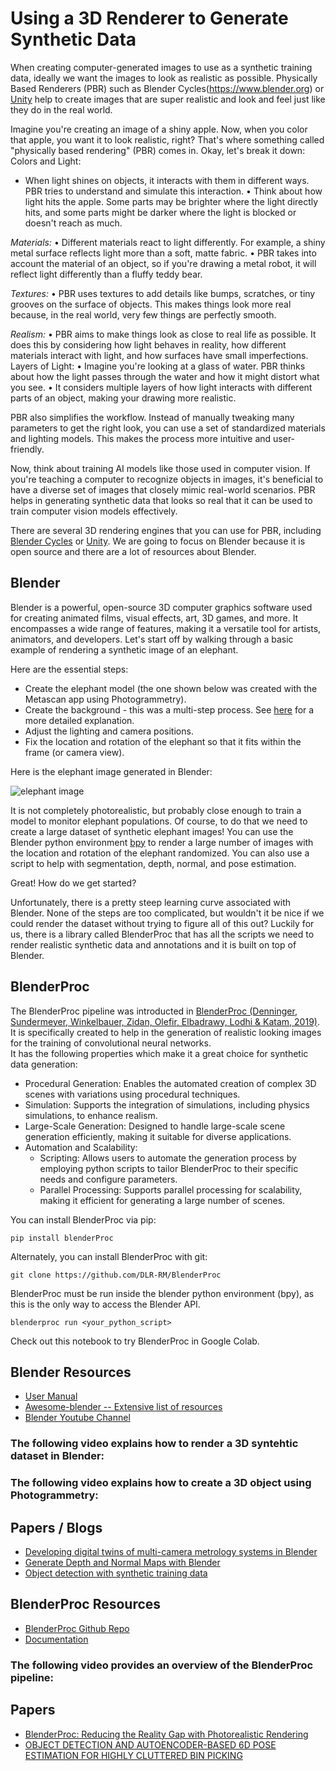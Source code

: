 # Using a 3D Renderer to Generate Synthetic Data

When creating computer-generated images to use as a synthetic training data, ideally we want the images to look as realistic as possible.
Physically Based Renderers (PBR) such as Blender Cycles(https://www.blender.org)
or [Unity](https://unity.com) help to create images that are super realistic and look and feel just like they do in the real world.

Imagine you're creating an image of a shiny apple. Now, when you color that apple, you want it to look realistic, right?
That's where something called "physically based rendering" (PBR) comes in.
Okay, let's break it down:
Colors and Light:
* When light shines on objects, it interacts with them in different ways. PBR tries to understand and simulate this interaction.
• Think about how light hits the apple. Some parts may be brighter where the light directly hits, and some parts might be darker where the light is blocked or doesn't reach as much.

*Materials:*
• Different materials react to light differently. For example, a shiny metal surface reflects light more than a soft, matte fabric.
• PBR takes into account the material of an object, so if you're drawing a metal robot, it will reflect light differently than a fluffy teddy bear.

*Textures:*
• PBR uses textures to add details like bumps, scratches, or tiny grooves on the surface of objects. This makes things look more real because, in the real world, very few things are perfectly smooth.

*Realism:*
• PBR aims to make things look as close to real life as possible. It does this by considering how light behaves in reality, how different materials interact with light, and how surfaces have small imperfections.
Layers of Light:
• Imagine you're looking at a glass of water. PBR thinks about how the light passes through the water and how it might distort what you see.
• It considers multiple layers of how light interacts with different parts of an object, making your drawing more realistic.

PBR also simplifies the workflow. Instead of manually tweaking many parameters to get the right look,
you can use a set of standardized materials and lighting models.
This makes the process more intuitive and user-friendly.

Now, think about training AI models like those used in computer vision.
If you're teaching a computer to recognize objects in images, it's beneficial to have a diverse set of
images that closely mimic real-world scenarios. PBR helps in generating synthetic data that looks so real that it can be used
to train computer vision models effectively.

There are several 3D rendering engines that you can use for PBR, including [Blender Cycles](https://www.blender.org)
or [Unity](https://unity.com). We are going to focus on Blender because it is open source and there are a lot of resources about Blender.

## Blender

Blender is a powerful, open-source 3D computer graphics software used for creating animated films, visual effects, art, 3D games, and more.
It encompasses a wide range of features, making it a versatile tool for artists, animators, and developers. 
Let's start off by
walking through a basic example of rendering a synthetic image of an elephant.

Here are the essential steps:

- Create the elephant model (the one shown below was created with the Metascan app using Photogrammetry).
- Create the background - this was a multi-step process. See [here](https://github.com/kfahn22/Synthetic-Data-Creation-in-Blender/tree/main/BACKGROUND)
  for a more detailed explanation.
- Adjust the lighting and camera positions.
- Fix the location and rotation of the elephant so that it fits within the frame (or camera view).

Here is the elephant image generated in Blender:

![elephant image](URL)

It is not completely photorealistic, but probably close enough to train a model to monitor elephant populations. Of course, to do
that we need to create a large dataset of synthetic elephant images! You can use the Blender python environment
[bpy](https://docs.blender.org/api/current/info_advanced_blender_as_bpy.html) to render
a large number of images with the location and rotation of the elephant randomized.
You can also use a script to help with segmentation, depth, normal, and pose estimation.

Great! How do we get started?

Unfortunately, there is a pretty steep learning curve associated with Blender. None of the steps are too complicated,
but wouldn't it be nice if we could render the dataset without trying to figure all of this out?
Luckily for us, there is a library called BlenderProc that has all the scripts we need to render realistic synthetic data
and annotations and it is built on top of Blender.

## BlenderProc

The BlenderProc pipeline was introducted in [BlenderProc (Denninger, Sundermeyer, Winkelbauer, Zidan, Olefir, Elbadrawy, Lodhi & Katam, 2019)](https://arxiv.org/abs/1911.01911).
It is specifically created to help in the generation of realistic looking images for the training of convolutional neural networks.  
 It has the following properties which make it a great choice for synthetic data generation:

- Procedural Generation: Enables the automated creation of complex 3D scenes with variations using procedural techniques.
- Simulation: Supports the integration of simulations, including physics simulations, to enhance realism.
- Large-Scale Generation: Designed to handle large-scale scene generation efficiently, making it suitable for diverse applications.
- Automation and Scalability:
  - Scripting: Allows users to automate the generation process by employing python scripts to tailor BlenderProc to their specific needs and configure parameters.
  - Parallel Processing: Supports parallel processing for scalability, making it efficient for generating a large number of scenes.

You can install BlenderProc via pip:

`pip install blenderProc`

Alternately, you can install BlenderProc with git:

`git clone https://github.com/DLR-RM/BlenderProc`

BlenderProc must be run inside the blender python environment (bpy), as this is the only way to access the Blender API.

`blenderproc run <your_python_script>`

Check out this notebook to try BlenderProc in Google Colab.

## Blender Resources

- [User Manual](https://docs.blender.org/manual/en/latest/0)
- [Awesome-blender -- Extensive list of resources](https://awesome-blender.netlify.app)
- [Blender Youtube Channel](https://www.youtube.com/@BlenderOfficial)

### The following video explains how to render a 3D syntehtic dataset in Blender:

<Youtube id="E1Pqpfg5kSo" />

### The following video explains how to create a 3D object using Photogrammetry:

<Youtube id="Pcqokf3PG_4" />

## Papers / Blogs

- [Developing digital twins of multi-camera metrology systems in Blender](https://iopscience.iop.org/article/10.1088/1361-6501/acc59e/pdf_)
- [Generate Depth and Normal Maps with Blender](https://www.saifkhichi.com/blog/blender-depth-map-surface-normals)
- [Object detection with synthetic training data](https://medium.com/rowden/object-detection-with-synthetic-training-data-f6735a5a34bc)

## BlenderProc Resources

- [BlenderProc Github Repo](https://github.com/DLR-RM/BlenderProc)
- [Documentation](https://dlr-rm.github.io/BlenderProc/)

### The following video provides an overview of the BlenderProc pipeline:

<Youtube id="1AvY_iS6xQA" />

## Papers

- [BlenderProc: Reducing the Reality Gap with Photorealistic Rendering](https://elib.dlr.de/139317/1/denninger.pdf)
- [OBJECT DETECTION AND AUTOENCODER-BASED 6D POSE ESTIMATION FOR HIGHLY CLUTTERED BIN PICKING](https://arxiv.org/pdf/2106.08045.pdf)
